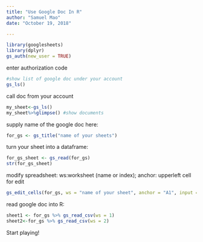 ```yaml
---
title: "Use Google Doc In R"
author: "Samuel Mao"
date: "October 19, 2018"

---
```


```r
library(googlesheets)
library(dplyr)
gs_auth(new_user = TRUE)
```

enter authorization code

```r
#show list of google doc under your account
gs_ls()
```
call doc from your account
```r
my_sheet<-gs_ls()
my_sheet%>%glimpse() #show documents
```

supply name of the google doc here:
```r
for_gs <- gs_title("name of your sheets")
```
turn your sheet into a dataframe:
```r
for_gs_sheet <- gs_read(for_gs)
str(for_gs_sheet)
```

modify spreadsheet: ws:worksheet (name or index); anchor: upperleft cell for edit
```r
gs_edit_cells(for_gs, ws = "name of your sheet", anchor = "A1", input = "your datafram or value", byrow = TRUE)
```

read google doc into R:
```r
sheet1 <- for_gs %>% gs_read_csv(ws = 1)
sheet2<-for_gs %>% gs_read_csv(ws = 2)
```

Start playing!


